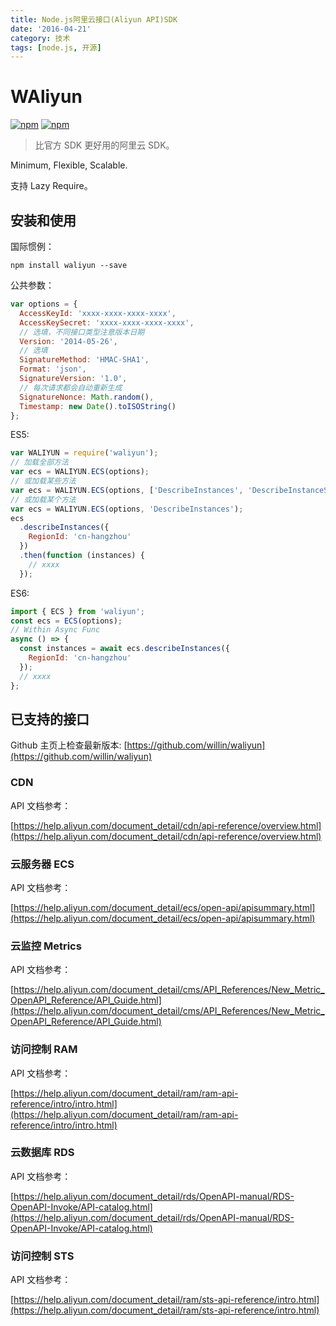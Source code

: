 ```yaml
---
title: Node.js阿里云接口(Aliyun API)SDK
date: '2016-04-21'
category: 技术
tags: [node.js, 开源]
---
```


# WAliyun

[![npm](https://img.shields.io/npm/v/waliyun.svg?style=plastic)](https://npmjs.org/package/waliyun) [![npm](https://img.shields.io/npm/dm/waliyun.svg?style=plastic)](https://npmjs.org/package/waliyun)

> 比官方 SDK 更好用的阿里云 SDK。

Minimum, Flexible, Scalable.

支持 Lazy Require。

## 安装和使用

国际惯例：

```
npm install waliyun --save
```

公共参数：

```js
var options = {
  AccessKeyId: 'xxxx-xxxx-xxxx-xxxx',
  AccessKeySecret: 'xxxx-xxxx-xxxx-xxxx',
  // 选填，不同接口类型注意版本日期
  Version: '2014-05-26',
  // 选填
  SignatureMethod: 'HMAC-SHA1',
  Format: 'json',
  SignatureVersion: '1.0',
  // 每次请求都会自动重新生成
  SignatureNonce: Math.random(),
  Timestamp: new Date().toISOString()
};
```

ES5:

```js
var WALIYUN = require('waliyun');
// 加载全部方法
var ecs = WALIYUN.ECS(options);
// 或加载某些方法
var ecs = WALIYUN.ECS(options, ['DescribeInstances', 'DescribeInstanceStatus']);
// 或加载某个方法
var ecs = WALIYUN.ECS(options, 'DescribeInstances');
ecs
  .describeInstances({
    RegionId: 'cn-hangzhou'
  })
  .then(function (instances) {
    // xxxx
  });
```

ES6:

```js
import { ECS } from 'waliyun';
const ecs = ECS(options);
// Within Async Func
async () => {
  const instances = await ecs.describeInstances({
    RegionId: 'cn-hangzhou'
  });
  // xxxx
};
```

## 已支持的接口

Github 主页上检查最新版本: [https://github.com/willin/waliyun](https://github.com/willin/waliyun)

### CDN

API 文档参考：

[https://help.aliyun.com/document_detail/cdn/api-reference/overview.html](https://help.aliyun.com/document_detail/cdn/api-reference/overview.html)

### 云服务器 ECS

API 文档参考：

[https://help.aliyun.com/document_detail/ecs/open-api/apisummary.html](https://help.aliyun.com/document_detail/ecs/open-api/apisummary.html)

### 云监控 Metrics

API 文档参考：

[https://help.aliyun.com/document_detail/cms/API_References/New_Metric_OpenAPI_Reference/API_Guide.html](https://help.aliyun.com/document_detail/cms/API_References/New_Metric_OpenAPI_Reference/API_Guide.html)

### 访问控制 RAM

API 文档参考：

[https://help.aliyun.com/document_detail/ram/ram-api-reference/intro/intro.html](https://help.aliyun.com/document_detail/ram/ram-api-reference/intro/intro.html)

### 云数据库 RDS

API 文档参考：

[https://help.aliyun.com/document_detail/rds/OpenAPI-manual/RDS-OpenAPI-Invoke/API-catalog.html](https://help.aliyun.com/document_detail/rds/OpenAPI-manual/RDS-OpenAPI-Invoke/API-catalog.html)

### 访问控制 STS

API 文档参考：

[https://help.aliyun.com/document_detail/ram/sts-api-reference/intro.html](https://help.aliyun.com/document_detail/ram/sts-api-reference/intro.html)
